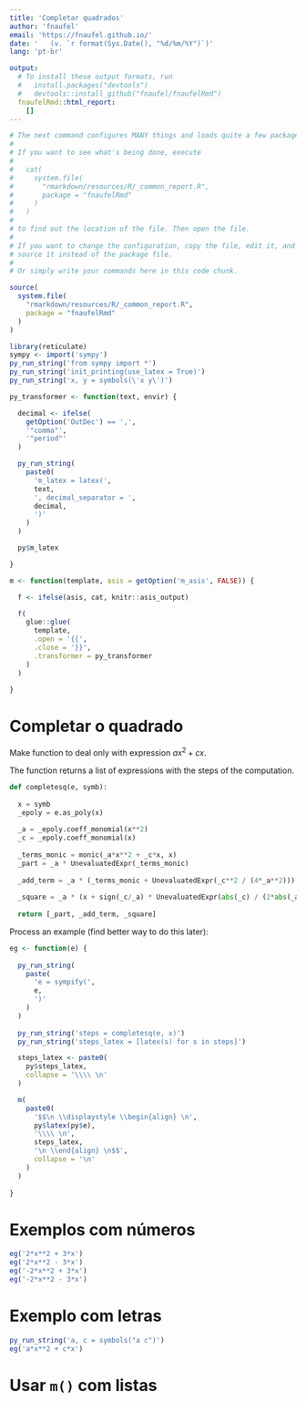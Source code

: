 ```yaml
---
title: 'Completar quadrados'
author: 'fnaufel'
email: 'https://fnaufel.github.io/'
date: '   (v. `r format(Sys.Date(), "%d/%m/%Y")`)'
lang: 'pt-br'

output:
  # To install these output formats, run
  #   install.packages("devtools")
  #   devtools::install_github("fnaufel/fnaufelRmd")
  fnaufelRmd::html_report:
    []
---
```


```r
# The next command configures MANY things and loads quite a few packages.
#
# If you want to see what's being done, execute
#
#   cat(
#     system.file(
#       "rmarkdown/resources/R/_common_report.R",
#       package = "fnaufelRmd"
#     )
#   )
#
# to find out the location of the file. Then open the file.
#
# If you want to change the configuration, copy the file, edit it, and
# source it instead of the package file.
#
# Or simply write your commands here in this code chunk.

source(
  system.file(
    "rmarkdown/resources/R/_common_report.R",
    package = "fnaufelRmd"
  )
)

library(reticulate)
sympy <- import('sympy')
py_run_string('from sympy import *')
py_run_string('init_printing(use_latex = True)')
py_run_string('x, y = symbols(\'x y\')')

py_transformer <- function(text, envir) {

  decimal <- ifelse(
    getOption('OutDec') == ',',
    '"comma"',
    '"period"'
  )

  py_run_string(
    paste0(
      'm_latex = latex(',
      text,
      ', decimal_separator = ',
      decimal,
      ')'
    )
  )

  py$m_latex

}

m <- function(template, asis = getOption('m_asis', FALSE)) {

  f <- ifelse(asis, cat, knitr::asis_output)

  f(
    glue::glue(
      template,
      .open = '{{',
      .close = '}}',
      .transformer = py_transformer
    )
  )

}

```


# Completar o quadrado

Make function to deal only with expression $ax^2 + cx$.

The function returns a list of expressions with the steps of the computation.

```python
def completesq(e, symb):
  
  x = symb
  _epoly = e.as_poly(x)
  
  _a = _epoly.coeff_monomial(x**2)
  _c = _epoly.coeff_monomial(x)
  
  _terms_monic = monic(_a*x**2 + _c*x, x)
  _part = _a * UnevaluatedExpr(_terms_monic)
  
  _add_term = _a * (_terms_monic + UnevaluatedExpr(_c**2 / (4*_a**2))) - _a * UnevaluatedExpr(_c**2 / (4*_a**2))
  
  _square = _a * (x + sign(_c/_a) * UnevaluatedExpr(abs(_c) / (2*abs(_a))))**2 + -sign(_a) * UnevaluatedExpr(_c**2/abs(4*_a))
  
  return [_part, _add_term, _square]
```

Process an example (find better way to do this later):

```r
eg <- function(e) {
  
  py_run_string(
    paste(
      'e = sympify(',
      e,
      ')'
    )
  )
  
  py_run_string('steps = completesq(e, x)')
  py_run_string('steps_latex = [latex(s) for s in steps]')

  steps_latex <- paste0(
    py$steps_latex,
    collapse = '\\\\ \n'
  )

  m(
    paste0(
      '$$\n \\displaystyle \\begin{align} \n',
      py$latex(py$e),
      '\\\\ \n',
      steps_latex,
      '\n \\end{align} \n$$',
      collapse = '\n'
    )
  )
  
}
```


# Exemplos com números

```r
eg('2*x**2 + 3*x')
eg('2*x**2 - 3*x')
eg('-2*x**2 + 3*x')
eg('-2*x**2 - 3*x')
```


# Exemplo com letras

```r
py_run_string('a, c = symbols("a c")')
eg('a*x**2 + c*x')
```


# Usar `m()` com listas

